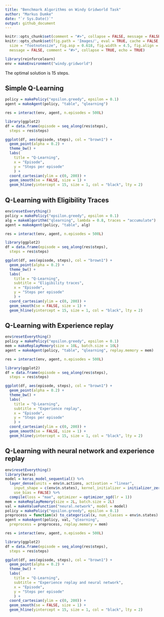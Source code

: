 ```yaml
---
title: "Benchmark Algorithms on Windy Gridworld Task"
author: "Markus Dumke"
date: "`r Sys.Date()`"
output: github_document
---
```


```r
knitr::opts_chunk$set(comment = "#>", collapse = FALSE, message = FALSE)
knitr::opts_chunk$set(fig.path = 'Images/', eval = TRUE, cache = FALSE,
  size = "footnotesize", fig.asp = 0.618, fig.width = 4.5, fig.align = "center",
  message = FALSE, comment = "#>", collapse = TRUE, echo = TRUE)
```


```r
library(reinforcelearn)
env = makeEnvironment("windy.gridworld")
```

The optimal solution is 15 steps.

## Simple Q-Learning

```r
policy = makePolicy("epsilon.greedy", epsilon = 0.1)
agent = makeAgent(policy, "table", "qlearning")

res = interact(env, agent, n.episodes = 500L)
```

```r
library(ggplot2)
df = data.frame(episode = seq_along(res$steps),
  steps = res$steps)

ggplot(df, aes(episode, steps), col = "brown1") +
  geom_point(alpha = 0.2) +
  theme_bw() +
  labs(
    title = "Q-Learning",
    x = "Episode",
    y = "Steps per episode"
    ) +
  coord_cartesian(ylim = c(0, 200)) +
  geom_smooth(se = FALSE, size = 1) +
  geom_hline(yintercept = 15, size = 1, col = "black", lty = 2)
```

## Q-Learning with Eligibility Traces

```r
env$resetEverything()
policy = makePolicy("epsilon.greedy", epsilon = 0.1)
alg = makeAlgorithm("qlearning", lambda = 0.8, traces = "accumulate")
agent = makeAgent(policy, "table", alg)

res = interact(env, agent, n.episodes = 500L)
```

```r
library(ggplot2)
df = data.frame(episode = seq_along(res$steps),
  steps = res$steps)

ggplot(df, aes(episode, steps), col = "brown1") +
  geom_point(alpha = 0.2) +
  theme_bw() +
  labs(
    title = "Q-Learning",
    subtitle = "Eligibility traces",
    x = "Episode",
    y = "Steps per episode"
    ) +
  coord_cartesian(ylim = c(0, 200)) +
  geom_smooth(se = FALSE, size = 1) +
  geom_hline(yintercept = 15, size = 1, col = "black", lty = 2)
```

## Q-Learning with Experience replay

```r
env$resetEverything()
policy = makePolicy("epsilon.greedy", epsilon = 0.1)
mem = makeReplayMemory(size = 10L, batch.size = 10L)
agent = makeAgent(policy, "table", "qlearning", replay.memory = mem)

res = interact(env, agent, n.episodes = 500L)
```

```r
library(ggplot2)
df = data.frame(episode = seq_along(res$steps),
  steps = res$steps)

ggplot(df, aes(episode, steps), col = "brown1") +
  geom_point(alpha = 0.2) +
  theme_bw() +
  labs(
    title = "Q-Learning",
    subtitle = "Experience replay",
    x = "Episode",
    y = "Steps per episode"
    ) +
  coord_cartesian(ylim = c(0, 200)) +
  geom_smooth(se = FALSE, size = 1) +
  geom_hline(yintercept = 15, size = 1, col = "black", lty = 2)
```

## Q-Learning with neural network and experience replay

```r
env$resetEverything()
library(keras)
model = keras_model_sequential() %>%
  layer_dense(units = env$n.actions, activation = "linear",
    input_shape = c(env$n.states), kernel_initializer = initializer_zeros(),
    use_bias = FALSE) %>%
  compile(loss = "mae", optimizer = optimizer_sgd(lr = 1))
mem = makeReplayMemory(size = 2L, batch.size = 2L)
val = makeValueFunction("neural.network", model = model)
policy = makePolicy("epsilon.greedy", epsilon = 0.1)
preprocess = function(x) to_categorical(x, num_classes = env$n.states)
agent = makeAgent(policy, val, "qlearning",
  preprocess = preprocess, replay.memory = mem)

res = interact(env, agent, n.episodes = 500L)
```

```r
library(ggplot2)
df = data.frame(episode = seq_along(res$steps),
  steps = res$steps)

ggplot(df, aes(episode, steps), col = "brown1") +
  geom_point(alpha = 0.2) +
  theme_bw() +
  labs(
    title = "Q-Learning",
    subtitle = "Experience replay and neural network",
    x = "Episode",
    y = "Steps per episode"
    ) +
  coord_cartesian(ylim = c(0, 200)) +
  geom_smooth(se = FALSE, size = 1) +
  geom_hline(yintercept = 15, size = 1, col = "black", lty = 2)
```
